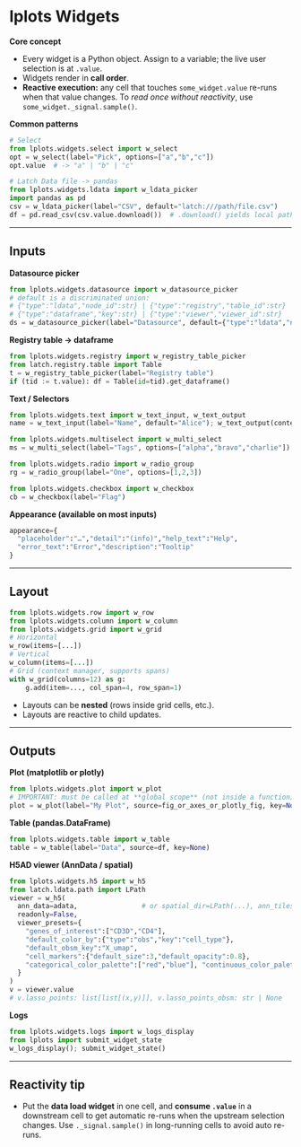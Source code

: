 # lplots Widgets

**Core concept**

* Every widget is a Python object. Assign to a variable; the live user selection is at `.value`.
* Widgets render in **call order**.
* **Reactive execution:** any cell that touches `some_widget.value` re-runs when that value changes. To *read once without reactivity*, use `some_widget._signal.sample()`.

**Common patterns**

```python
# Select
from lplots.widgets.select import w_select
opt = w_select(label="Pick", options=["a","b","c"])
opt.value  # -> "a" | "b" | "c"

# Latch Data file -> pandas
from lplots.widgets.ldata import w_ldata_picker
import pandas as pd
csv = w_ldata_picker(label="CSV", default="latch:///path/file.csv")
df = pd.read_csv(csv.value.download())  # .download() yields local path
```

---

## Inputs

**Datasource picker**

```python
from lplots.widgets.datasource import w_datasource_picker
# default is a discriminated union:
# {"type":"ldata","node_id":str} | {"type":"registry","table_id":str} |
# {"type":"dataframe","key":str} | {"type":"viewer","viewer_id":str}
ds = w_datasource_picker(label="Datasource", default={"type":"ldata","node_id":"95902"})
```

**Registry table → dataframe**

```python
from lplots.widgets.registry import w_registry_table_picker
from latch.registry.table import Table
t = w_registry_table_picker(label="Registry table")
if (tid := t.value): df = Table(id=tid).get_dataframe()
```

**Text / Selectors**

```python
from lplots.widgets.text import w_text_input, w_text_output
name = w_text_input(label="Name", default="Alice"); w_text_output(content="Hi " + name.value)

from lplots.widgets.multiselect import w_multi_select
ms = w_multi_select(label="Tags", options=["alpha","bravo","charlie"])

from lplots.widgets.radio import w_radio_group
rg = w_radio_group(label="One", options=[1,2,3])

from lplots.widgets.checkbox import w_checkbox
cb = w_checkbox(label="Flag")
```

**Appearance (available on most inputs)**

```python
appearance={
  "placeholder":"…","detail":"(info)","help_text":"Help",
  "error_text":"Error","description":"Tooltip"
}
```

---

## Layout

```python
from lplots.widgets.row import w_row
from lplots.widgets.column import w_column
from lplots.widgets.grid import w_grid
# Horizontal
w_row(items=[...])
# Vertical
w_column(items=[...])
# Grid (context manager, supports spans)
with w_grid(columns=12) as g:
    g.add(item=..., col_span=4, row_span=1)
```

* Layouts can be **nested** (rows inside grid cells, etc.).
* Layouts are reactive to child updates.

---

## Outputs

**Plot (matplotlib or plotly)**

```python
from lplots.widgets.plot import w_plot
# IMPORTANT: must be called at **global scope** (not inside a function)
plot = w_plot(label="My Plot", source=fig_or_axes_or_plotly_fig, key=None)
```

**Table (pandas.DataFrame)**

```python
from lplots.widgets.table import w_table
table = w_table(label="Data", source=df, key=None)
```

**H5AD viewer (AnnData / spatial)**

```python
from lplots.widgets.h5 import w_h5
from latch.ldata.path import LPath
viewer = w_h5(
  ann_data=adata,                # or spatial_dir=LPath(...), ann_tiles=LPath(...)
  readonly=False,
  viewer_presets={
    "genes_of_interest":["CD3D","CD4"],
    "default_color_by":{"type":"obs","key":"cell_type"},
    "default_obsm_key":"X_umap",
    "cell_markers":{"default_size":3,"default_opacity":0.8},
    "categorical_color_palette":["red","blue"], "continuous_color_palette":["blue","white","red"]
  }
)
v = viewer.value
# v.lasso_points: list[list[(x,y)]], v.lasso_points_obsm: str | None
```

**Logs**

```python
from lplots.widgets.logs import w_logs_display
from lplots import submit_widget_state
w_logs_display(); submit_widget_state()
```

---

## Reactivity tip

* Put the **data load widget** in one cell, and **consume `.value`** in a downstream cell to get automatic re-runs when the upstream selection changes. Use `._signal.sample()` in long-running cells to avoid auto re-runs.
